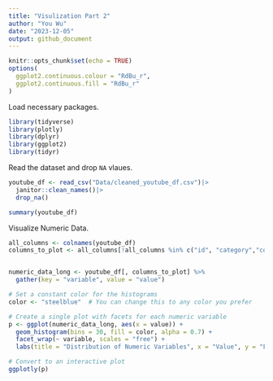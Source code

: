 ```yaml
---
title: "Visulization Part 2"
author: "You Wu"
date: "2023-12-05"
output: github_document
---
```


```r
knitr::opts_chunk$set(echo = TRUE)
options(
  ggplot2.continuous.colour = "RdBu_r",
  ggplot2.continuous.fill = "RdBu_r"
)
```
Load necessary packages.
```r
library(tidyverse)
library(plotly)
library(dplyr)
library(ggplot2)
library(tidyr)
```
Read the dataset and drop `NA` vlaues.
```r
youtube_df <- read_csv("Data/cleaned_youtube_df.csv")|>
  janitor::clean_names()|>
  drop_na()
```

```r
summary(youtube_df)
```

Visualize Numeric Data.
```r


all_columns <- colnames(youtube_df)
columns_to_plot <- all_columns[!all_columns %in% c("id", "category","country","abbreviation","channel_type","population","latitude","longitude")]


numeric_data_long <- youtube_df[, columns_to_plot] %>% 
  gather(key = "variable", value = "value")

# Set a constant color for the histograms
color <- "steelblue"  # You can change this to any color you prefer

# Create a single plot with facets for each numeric variable
p <- ggplot(numeric_data_long, aes(x = value)) + 
  geom_histogram(bins = 30, fill = color, alpha = 0.7) +
  facet_wrap(~ variable, scales = "free") +
  labs(title = "Distribution of Numeric Variables", x = "Value", y = "Frequency")

# Convert to an interactive plot
ggplotly(p)
```

